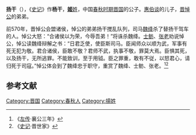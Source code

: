 {{Otheruses|楊干|other=中華人民共和國政治人物}}
{{模板:Infobox 先秦人物
|名称= 扬干
|图像=
|图说=
|姓=[[姬姓|姬]]
|氏=
|名=
|字=
|别名=
|别字=
|谥号=
|时代=春秋
|国家=[[晋国|晋]]
|身份=晋国公子
|出生=
|逝世=
|在位=
|父=[[惠伯谈|惠伯谈]]
|母=
|正妻=
|妾=
|子女=
|太子=
}}
'''扬干'''（{{bd|？||？||}}），《[[史记|史记]]》作'''杨干'''，[[姬姓|'''姬'''姓]]，中国[[春秋时期|春秋时期]][[晋国|晋国]]的公子。[[惠伯谈|惠伯谈]]的儿子，[[晋悼公|晋悼公]]的弟弟。

前570年，晋悼公会盟诸侯，悼公的弟弟扬干搅乱队列，司马[[魏绛|魏绛]]杀了替扬干驾车的人。悼公大怒：“合诸侯以为荣，今辱吾弟！”将诛杀魏绛。[[士鲂|士鲂]]、[[张老|张老]]劝说悼公，悼公读魏绛辩解之书：“日君乏使，使臣斯司马。臣闻师众以顺为武，军事有死无犯为敬。君合诸侯，臣敢不敬？君师不武，执事不敬，罪莫大焉。臣惧其死，以及扬干，无所逃罪。不能致训，至于用钺。臣之罪重，敢有不従，以怒君心，请归死于司寇。”悼公体会到了魏绛忠于职守，重赏了魏绛、士鲂、张老。<ref>《[[左传|左传]]·襄公三年》</ref><ref>《[[史记|史记]]·晋世家》</ref>

==参考文献==
{{Reflist}}

[[Category:晋国|Category:晋国]]
[[Category:春秋人|Category:春秋人]]
[[Category:揚姓|Category:揚姓]]